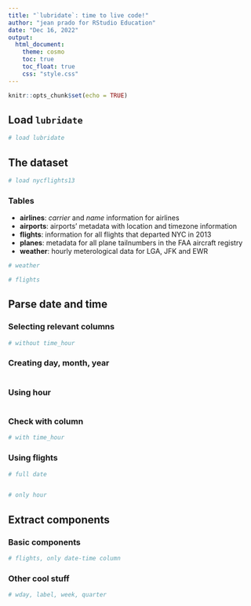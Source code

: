 ```yaml
---
title: "`lubridate`: time to live code!"
author: "jean prado for RStudio Education"
date: "Dec 16, 2022"
output:
  html_document:
    theme: cosmo
    toc: true
    toc_float: true
    css: "style.css"
---
```


```r
knitr::opts_chunk$set(echo = TRUE)
```

## Load `lubridate`

```r
# load lubridate
```

## The dataset

```r
# load nycflights13
```

### Tables

- **airlines**: *carrier* and *name* information for airlines
- **airports**: airports' metadata with location and timezone information
- **flights**: information for all flights that departed NYC in 2013
- **planes**: metadata for all plane tailnumbers in the FAA aircraft registry
- **weather**: hourly meterological data for LGA, JFK and EWR

```r
# weather

# flights
```

## Parse date and time

### Selecting relevant columns

```r
# without time_hour


```

### Creating day, month, year

```r

```

### Using hour

```r

```

### Check with column

```r
# with time_hour


```

### Using flights

```r
# full date


# only hour

```

## Extract components

### Basic components

```r
# flights, only date-time column

```

### Other cool stuff

```r
# wday, label, week, quarter

```
